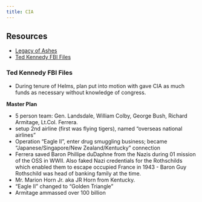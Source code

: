 ```yaml
---
title: CIA
---
```


## Resources

- [Legacy of Ashes]()
- [Ted Kennedy FBI Files](https://ia800206.us.archive.org/5/items/ted-kennedy-fbifiles/TedKennedyFBIFiles.pdf)

### Ted Kennedy FBI Files

- During tenure of Helms, plan put into motion with gave CIA as much funds as necessary without knowledge of congress.

**Master Plan**

- 5 person team: Gen. Landsdale, William Colby, George Bush, Richard Armitage, Lt.Col. Ferrera.
- setup 2nd airline (first was flying tigers), named "overseas national airlines"
- Operation "Eagle II", enter drug smuggling business; became "Japanese/Singapore/New Zealand/Kentucky" connection
- Ferrera saved Baron Phillipe duDaphne from the Nazis during 01 mission of the OSS in WWII. Also faked Nazi credentials for the Rothschilds which enabled them to escape occupied France in 1943 - Baron Guy Rothschild was head of banking family at the time. 
- Mr. Marion Horn Jr. aka JR Horn from Kentucky.
- "Eagle II" changed to "Golden Triangle"
- Armitage ammassed over 100 billion